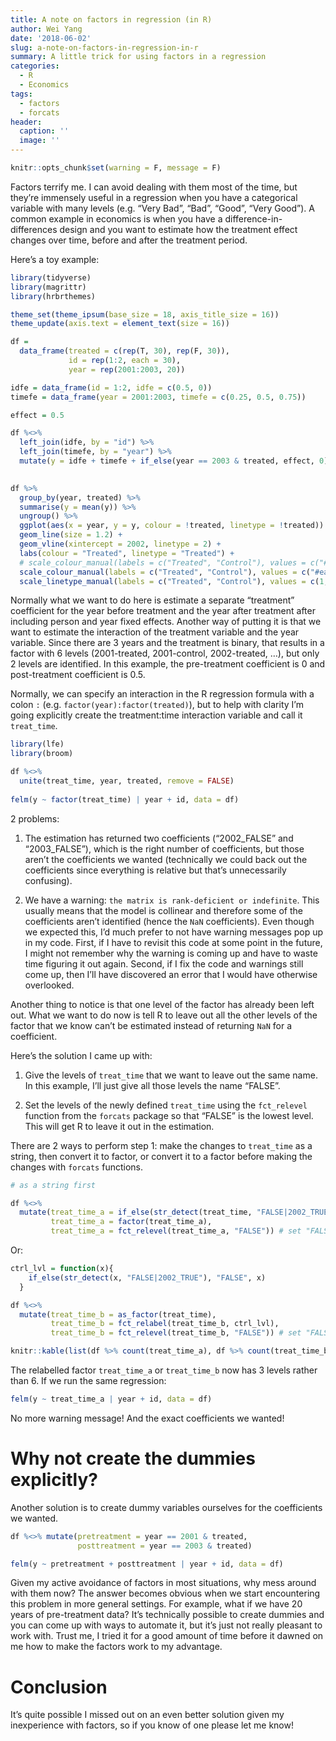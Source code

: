 ```yaml
---
title: A note on factors in regression (in R)
author: Wei Yang
date: '2018-06-02'
slug: a-note-on-factors-in-regression-in-r
summary: A little trick for using factors in a regression
categories:
  - R
  - Economics
tags: 
  - factors 
  - forcats
header:
  caption: ''
  image: ''
---
```


```r
knitr::opts_chunk$set(warning = F, message = F)
```


Factors terrify me. I can avoid dealing with them most of the time, but they're immensely useful in a regression when you have a categorical variable with many levels (e.g. "Very Bad", "Bad", "Good", "Very Good"). A common example in economics is when you have a difference-in-differences design and you want to estimate how the treatment effect changes over time, before and after the treatment period. 

Here's a toy example: 

```r
library(tidyverse)
library(magrittr)
library(hrbrthemes)

theme_set(theme_ipsum(base_size = 18, axis_title_size = 16))
theme_update(axis.text = element_text(size = 16))

df = 
  data_frame(treated = c(rep(T, 30), rep(F, 30)), 
             id = rep(1:2, each = 30),
             year = rep(2001:2003, 20))

idfe = data_frame(id = 1:2, idfe = c(0.5, 0))
timefe = data_frame(year = 2001:2003, timefe = c(0.25, 0.5, 0.75))

effect = 0.5

df %<>% 
  left_join(idfe, by = "id") %>% 
  left_join(timefe, by = "year") %>% 
  mutate(y = idfe + timefe + if_else(year == 2003 & treated, effect, 0))
  

df %>% 
  group_by(year, treated) %>% 
  summarise(y = mean(y)) %>% 
  ungroup() %>%
  ggplot(aes(x = year, y = y, colour = !treated, linetype = !treated)) + 
  geom_line(size = 1.2) + 
  geom_vline(xintercept = 2002, linetype = 2) + 
  labs(colour = "Treated", linetype = "Treated") + 
  # scale_colour_manual(labels = c("Treated", "Control"), values = c("#bb1200", "#8078bc")) +
  scale_colour_manual(labels = c("Treated", "Control"), values = c("#ea5f94", "#9d02d7")) +
  scale_linetype_manual(labels = c("Treated", "Control"), values = c(1, 2))

```

Normally what we want to do here is estimate a separate "treatment" coefficient for the year before treatment and the year after treatment after including person and year fixed effects. Another way of putting it is that we want to estimate the interaction of the treatment variable and the year variable. Since there are 3 years and the treatment is binary, that results in a factor with 6 levels (2001-treated, 2001-control, 2002-treated, ...), but only 2 levels are identified. In this example, the pre-treatment coefficient is 0 and post-treatment coefficient is 0.5.

Normally, we can specify an interaction in the R regression formula with a colon `:` (e.g. `factor(year):factor(treated)`), but to help with clarity I'm going explicitly create the treatment:time interaction variable and call it `treat_time`. 

```r
library(lfe)
library(broom)

df %<>% 
  unite(treat_time, year, treated, remove = FALSE) 
  
felm(y ~ factor(treat_time) | year + id, data = df)
```

2 problems:

1. The estimation has returned two coefficients ("2002_FALSE" and "2003_FALSE"), which is the right number of coefficients, but those aren't the coefficients we wanted (technically we could back out the coefficients since everything is relative but that's unnecessarily confusing).

1. We have a warning: `the matrix is rank-deficient or indefinite`. This usually means that the model is collinear and therefore some of the coefficients aren't identified (hence the `NaN` coefficients). Even though we expected this, I'd much prefer to not have warning messages pop up in my code. First, if I have to revisit this code at some point in the future, I might not remember why the warning is coming up and have to waste time figuring it out again. Second, if I fix the code and warnings still come up, then I'll have discovered an error that I would have otherwise overlooked.

Another thing to notice is that one level of the factor has already been left out. What we want to do now is tell R to leave out all the other levels of the factor that we know can't be estimated instead of returning `NaN` for a coefficient. 

Here's the solution I came up with:

1. Give the levels of `treat_time` that we want to leave out the same name. In this example, I'll just give all those levels the name "FALSE". 

1. Set the levels of the newly defined `treat_time` using the `fct_relevel` function from the `forcats` package so that "FALSE" is the lowest level. This will get R to leave it out in the estimation. 

There are 2 ways to perform step 1: make the changes to `treat_time` as a string, then convert it to factor, or convert it to a factor before making the changes with `forcats` functions.  

```r

# as a string first

df %<>%  
  mutate(treat_time_a = if_else(str_detect(treat_time, "FALSE|2002_TRUE"), "FALSE", treat_time), 
         treat_time_a = factor(treat_time_a), 
         treat_time_a = fct_relevel(treat_time_a, "FALSE")) # set "FALSE" to lowest level

```

Or: 

```r

ctrl_lvl = function(x){
    if_else(str_detect(x, "FALSE|2002_TRUE"), "FALSE", x)
  }

df %<>% 
  mutate(treat_time_b = as_factor(treat_time), 
         treat_time_b = fct_relabel(treat_time_b, ctrl_lvl), 
         treat_time_b = fct_relevel(treat_time_b, "FALSE")) # set "FALSE" to lowest level

knitr::kable(list(df %>% count(treat_time_a), df %>% count(treat_time_b)))
```

The relabelled factor `treat_time_a` or `treat_time_b` now has 3 levels rather than 6. If we run the same regression:

```r
felm(y ~ treat_time_a | year + id, data = df)
```

No more warning message! And the exact coefficients we wanted!

# Why not create the dummies explicitly?

Another solution is to create dummy variables ourselves for the coefficients we wanted.

```r
df %<>% mutate(pretreatment = year == 2001 & treated,
               posttreatment = year == 2003 & treated)

felm(y ~ pretreatment + posttreatment | year + id, data = df)
```

Given my active avoidance of factors in most situations, why mess around with them now? The answer becomes obvious when we start encountering this problem in more general settings. For example, what if we have 20 years of pre-treatment data? It's technically possible to create dummies and you can come up with ways to automate it, but it's just not really pleasant to work with. Trust me, I tried it for a good amount of time before it dawned on me how to make the factors work to my advantage. 

# Conclusion

It's quite possible I missed out on an even better solution given my inexperience with factors, so if you know of one please let me know! 